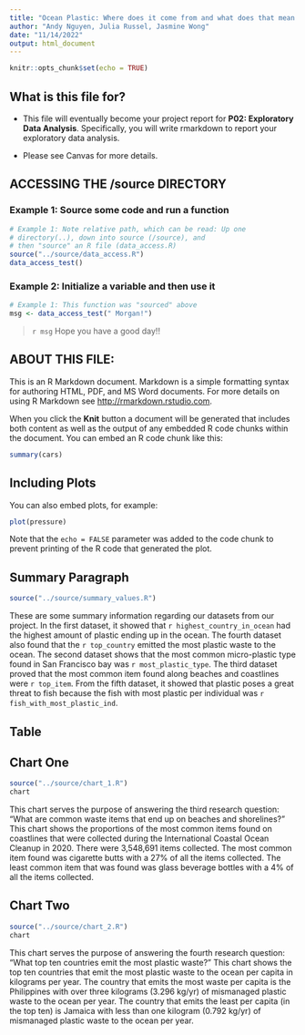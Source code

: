 ```yaml
---
title: "Ocean Plastic: Where does it come from and what does that mean for us?"
author: "Andy Nguyen, Julia Russel, Jasmine Wong"
date: "11/14/2022"
output: html_document
---
```


```r
knitr::opts_chunk$set(echo = TRUE)
```

## What is this file for?

* This file will eventually become your project report for **P02: Exploratory Data Analysis**. Specifically, you will write rmarkdown to report your exploratory data analysis.

* Please see Canvas for more details.

## ACCESSING THE /source DIRECTORY
### Example 1: Source some code and run a function
```r
# Example 1: Note relative path, which can be read: Up one
# directory(..), down into source (/source), and 
# then "source" an R file (data_access.R)
source("../source/data_access.R")
data_access_test()
```

### Example 2: Initialize a variable and then use it
```r
# Example 1: This function was "sourced" above
msg <- data_access_test(" Morgan!")
```

> `r msg` Hope you have a good day!! 

## ABOUT THIS FILE: 

This is an R Markdown document. Markdown is a simple formatting syntax for authoring HTML, PDF, and MS Word documents. For more details on using R Markdown see <http://rmarkdown.rstudio.com>.

When you click the **Knit** button a document will be generated that includes both content as well as the output of any embedded R code chunks within the document. You can embed an R code chunk like this:

```r
summary(cars)
```

## Including Plots

You can also embed plots, for example:

```r
plot(pressure)
```

Note that the `echo = FALSE` parameter was added to the code chunk to prevent printing of the R code that generated the plot.

## Summary Paragraph

```r
source("../source/summary_values.R")

```
These are some summary information regarding our datasets from our project. In the first dataset, it showed that `r highest_country_in_ocean` had the highest amount of plastic ending up in the ocean. The fourth dataset also found that the `r top_country` emitted the most plastic waste to the ocean. The second dataset shows that the most common micro-plastic type found in San Francisco bay was `r most_plastic_type`. The third dataset proved that the most common item found along beaches and coastlines were `r top_item`. From the fifth dataset, it showed that plastic poses a great threat to fish because the fish with most plastic per individual was `r fish_with_most_plastic_ind`.


## Table



## Chart One
```r
source("../source/chart_1.R")
chart
```

This chart serves the purpose of answering the third research question: "What are common waste items that end up on beaches and shorelines?" This chart shows the proportions of the most common items found on coastlines that were collected during the International Coastal Ocean Cleanup in 2020. There were 3,548,691 items collected. The most common item found was cigarette butts with a 27% of all the items collected. The least common item that was found was glass beverage bottles with a 4% of all the items collected.

## Chart Two
```r
source("../source/chart_2.R")
chart
```

This chart serves the purpose of answering the fourth research question: "What top ten countries emit the most plastic waste?" This chart shows the top ten countries that emit the most plastic waste to the ocean per capita in kilograms per year. The country that emits the most waste per capita is the Philippines with over three kilograms (3.296 kg/yr) of mismanaged plastic waste to the ocean per year. The country that emits the least per capita (in the top ten) is Jamaica with less than one kilogram (0.792 kg/yr) of mismanaged plastic waste to the ocean per year.